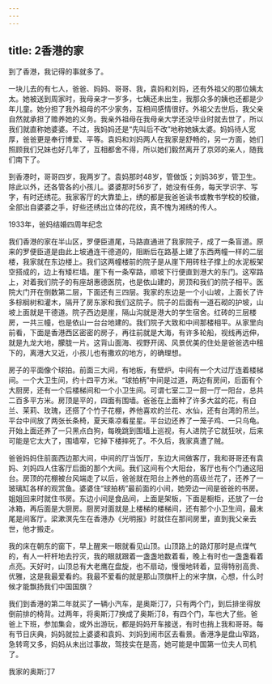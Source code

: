 ```yaml
---
---
---
```

title: 2香港的家
---




到了香港，我记得的事就多了。

一块儿去的有七人，爸爸、妈妈、哥哥、我，袁妈和刘妈，还有外祖父的那位姨太太。她被送到周家时，我母亲才一岁多，七姨还未出生，我那众多的姨也还都是少年儿童。她分担了我外祖母的不少家务，互相间感情很好。外祖父去世后，我父亲自然就承担了赡养她的义务。我亲外祖母在我母亲大学还没毕业时就去世了，所以我们就直称她婆婆。不过，我妈妈还是“先叫后不改”地称她姨太婆。妈妈待人宽厚，爸爸更是奉行博爱、平等。袁妈和刘妈两人在我家是舒畅的，另一方面，她们照顾我们兄妹也好几年了，互相都舍不得，所以她们毅然离开了京郊的亲人，随我们南下了。

到香港时，哥哥四岁，我两岁了。袁妈那时48岁，管做饭；刘妈36岁，管卫生。除此以外，还各管各的小孩儿。婆婆那时56岁了，她没有任务，每天学识字、写字，有时还绣花。我家客厅的大靠垫上，绣的都是我爸爸读书或教书学校的校徽，全部出自婆婆之手，好些还绣出立体的花纹，真不愧为湘绣的传人。



1933年，爸妈结婚四周年纪念

我们香港的家在半山区，罗便臣道尾，马路直通进了我家院子，成了一条盲道。原来的罗便臣道是由此上坡通连干德道的，阻断后在路基上建了东西两幢一样的二层楼，我家就在东边楼上。我们这两幢楼前的院子是从崖下用砖柱子撑上的水泥板架空搭成的，边上有矮栏墙。崖下有一条窄路，顺坡下行便直到港大的东门。这窄路上，对着我们院子的有座胡惠德医院，也是依山建的，房顶和我们的院子相平。医院大门开在倒数第二层，下面还有三四层。我家的东边是一个小山坡，上面长了许多棕榈树和灌木，隔开了房东家和我们这院子。院子的后面有一道石砌的护坡，山坡上面就是干德道。院子西边是崖，隔山沟就是港大的学生宿舍。红砖的三层楼房，一共三幢，也是依山一台台地建的。我们院子大致和中间那楼相平。从家里向前看，下面是香港西区密密的房子，再往前就是大海，有许多轮船，视线再远伸，就是九龙大地，朦胧一片。这背山面海、视野开阔、风景优美的住处是爸爸选中租下的，离港大又近，小孩儿也有撒欢的地方，的确理想。

房子的平面像个球拍。前面三大间，有地板，有壁炉。中间有一个大过厅连着楼梯间。一个大卫生间，约十四平方米。“球拍柄”中间是过道，两边有房间，后面有个大厨房，还有一个后楼梯间和一个小卫生间。可谓七室二卫一厨一厅一阳台，总共二百多平方米。房顶是平的，四面有围墙。爸爸在上面种了许多大盆的花，有白兰、茉莉、玫瑰，还搭了个竹子花棚，养他喜欢的兰花、水仙，还有台湾的吊兰。平台中间放了两张长条椅，夏天乘凉看星星。平台边还养了一笼子鸡、一只乌龟。开始上面还养了一只黑点白狗，每晚跳到围墙上巡视，有人进院子它就狂吠，后来可能是它太大了，围墙窄，它掉下楼摔死了。不久后，我家真遭了贼。

爸爸妈妈住前面西边那大间，中间的厅当饭厅，东边大间做客厅，我和哥哥还有袁妈、刘妈四人住客厅后面的那个大间。我们这间有个大阳台，客厅也有个门通这阳台。房顶的花棚被台风端走了以后，爸爸就在阳台上养他的高级兰花了，还养了一玻璃缸各样的观赏鱼。婆婆住“球拍柄”最前面的小间，她旁边一间是爸爸的书房。姐姐回来时就住书房。东边小间是食品间，上面是架板，下面是橱柜，还放了一台冰箱，再后面是大厨房。厨房对面就是上楼梯的楼梯间，还有那个小卫生间，最末尾是间客厅。梁漱溟先生在香港办《光明报》时就住在那间房里，直到我父亲去世，他才搬走。

我的床在朝东的窗下，早上醒来一眼就看见山顶。山顶路上的路灯那时是点煤气的，有人一杆杆地去拧灭，我的眼就跟着一盏盏地数着看，晚上有时也一盏盏看着点亮。天好时，山顶总有大老鹰在盘旋，也不扇动，慢慢地转着，显得特别高贵、优雅，这是我最爱看的。我最不爱看的就是那山顶旗杆上的米字旗，心想，什么时候才能飘扬我们中国国旗？

我们到香港的第二年就买了一辆小汽车，是奥斯汀7，只有两个门，到后排坐得放倒前排的椅背。过两年，将奥斯汀7换成了奥斯汀8，有四个门，车也大了些。爸爸上下班，参加集会，或外出游玩，都是妈妈开车接送，有时也捎上我和哥哥。每有节日庆典，妈妈就拉上婆婆和袁妈、刘妈到闹市区去看景。香港净是盘山窄路，急转弯又多，妈妈从未出过事故，驾技实在是高，她可能是中国第一位夫人司机了。



我家的奥斯汀7
